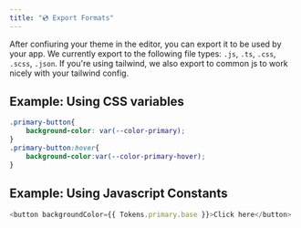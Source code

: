 ```yaml
---
title: "💿 Export Formats"
---
```

After confiuring your theme in the editor, you can export it to be used by your app.
We currently export to the following file types: `.js`, `.ts`, `.css`, `.scss`, `.json`. 
If you're using tailwind, we also export to common js to work nicely with your tailwind config. 

## Example: Using CSS variables
```css
.primary-button{
    background-color: var(--color-primary);
}
.primary-button:hover{
    background-color:var(--color-primary-hover);
}
```

## Example: Using Javascript Constants
```Javascript
<button backgroundColor={{ Tokens.primary.base }}>Click here</button>
```